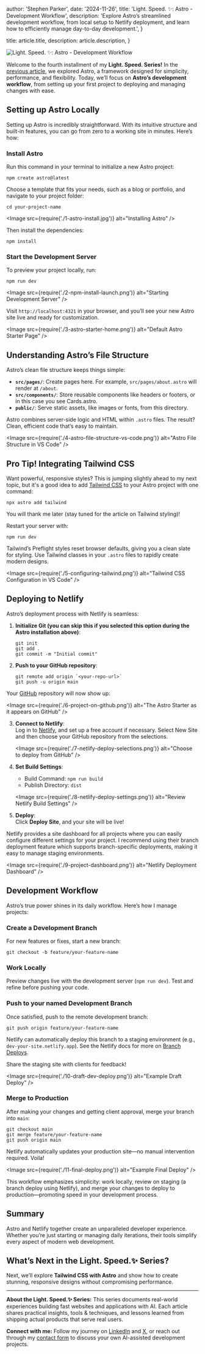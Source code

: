 
  author: 'Stephen Parker',
  date: '2024-11-26',
  title: 'Light. Speed. ✨: Astro - Development Workflow',
  description: 'Explore Astro’s streamlined development workflow, from local setup to Netlify deployment, and learn how to efficiently manage day-to-day development.',
}

  title: article.title,
  description: article.description,
}


<Image
  src={storyBanner}
  alt="Light. Speed. ✨: Astro - Development Workflow"
/>

Welcome to the fourth installment of my **Light. Speed. Series!** In the [previous article](https://sparker888.com/articles/light-speed-3), we explored Astro, a framework designed for simplicity, performance, and flexibility. Today, we’ll focus on **Astro’s development workflow**, from setting up your first project to deploying and managing changes with ease.

## Setting up Astro Locally

Setting up Astro is incredibly straightforward. With its intuitive structure and built-in features, you can go from zero to a working site in minutes. Here’s how:

### Install Astro

Run this command in your terminal to initialize a new Astro project:

```
npm create astro@latest
```

Choose a template that fits your needs, such as a blog or portfolio, and navigate to your project folder:

```
cd your-project-name
```

<Image src={require('./1-astro-install.jpg')} alt="Installing Astro" />

Then install the dependencies:

```
npm install
```

### Start the Development Server

To preview your project locally, run:

```
npm run dev
```

<Image src={require('./2-npm-install-launch.png')} alt="Starting Development Server" />

Visit `http://localhost:4321` in your browser, and you’ll see your new Astro site live and ready for customization.

<Image src={require('./3-astro-starter-home.png')} alt="Default Astro Starter Page" />

## Understanding Astro’s File Structure

Astro’s clean file structure keeps things simple:

- **`src/pages/`**: Create pages here. For example, `src/pages/about.astro` will render at `/about`.
- **`src/components/`**: Store reusable components like headers or footers, or in this case you see Cards.astro.
- **`public/`**: Serve static assets, like images or fonts, from this directory.

Astro combines server-side logic and HTML within `.astro` files. The result? Clean, efficient code that’s easy to maintain.

<Image src={require('./4-astro-file-structure-vs-code.png')} alt="Astro File Structure in VS Code" />

## Pro Tip! Integrating Tailwind CSS

Want powerful, responsive styles? This is jumping slightly ahead to my next topic, but it's a good idea to add [Tailwind CSS](https://tailwindcss.com/) to your Astro project with one command:

```
npx astro add tailwind
```

You will thank me later (stay tuned for the article on Tailwind styling)!

Restart your server with:

```
npm run dev
```

Tailwind’s Preflight styles reset browser defaults, giving you a clean slate for styling. Use Tailwind classes in your `.astro` files to rapidly create modern designs.

<Image src={require('./5-configuring-tailwind.png')} alt="Tailwind CSS Configuration in VS Code" />

## Deploying to Netlify

Astro’s deployment process with Netlify is seamless:

1. **Initialize Git (you can skip this if you selected this option during the Astro installation above)**:
   ```
   git init
   git add .
   git commit -m "Initial commit"
   ```

2. **Push to your GitHub repository**:
   ```
   git remote add origin `<your-repo-url>`
   git push -u origin main
   ```

Your [GitHub](https://github.com/) repository will now show up:

   <Image src={require('./6-project-on-github.png')} alt="The Astro Starter as it appears on GitHub" />

3. **Connect to Netlify**:  
   Log in to [Netlify](https://www.netlify.com/), and set up a free account if necessary. Select New Site and then choose your GitHub repository from the selections.  

   <Image src={require('./7-netlify-deploy-selections.png')} alt="Choose to deploy from GitHub" />

4. **Set Build Settings**:  
   - Build Command: `npm run build`
   - Publish Directory: `dist`

   <Image src={require('./8-netlify-deploy-settings.png')} alt="Review Netlify Build Settings" />

5. **Deploy**:  
   Click **Deploy Site**, and your site will be live!

Netlify provides a site dashboard for all projects where you can easily configure different settings for your project. I recommend using their branch deployment feature which supports branch-specific deployments, making it easy to manage staging environments.

<Image src={require('./9-project-dashboard.png')} alt="Netlify Deployment Dashboard" />

## Development Workflow

Astro’s true power shines in its daily workflow. Here’s how I manage projects:

### Create a Development Branch

For new features or fixes, start a new branch:

```
git checkout -b feature/your-feature-name
```

### Work Locally

Preview changes live with the development server (`npm run dev`). Test and refine before pushing your code.

### Push to your named Development Branch

Once satisfied, push to the remote development branch:

```
git push origin feature/your-feature-name
```

Netlify can automatically deploy this branch to a staging environment (e.g., `dev-your-site.netlify.app`). See the Netlify docs for more on [Branch Deploys](https://docs.netlify.com/site-deploys/overview/#branch-deploy-controls).

Share the staging site with clients for feedback!

<Image src={require('./10-draft-dev-deploy.png')} alt="Example Draft Deploy" />

### Merge to Production

After making your changes and getting client approval, merge your branch into `main`:

```
git checkout main
git merge feature/your-feature-name
git push origin main
```

Netlify automatically updates your production site—no manual intervention required. Voila!

<Image src={require('./11-final-deploy.png')} alt="Example Final Deploy" />

This workflow emphasizes simplicity: work locally, review on staging (a branch deploy using Netlify), and merge your changes to deploy to production—promoting speed in your development process.

## Summary

Astro and Netlify together create an unparalleled developer experience. Whether you’re just starting or managing daily iterations, their tools simplify every aspect of modern web development.

## What’s Next in the Light. Speed.✨ Series?

Next, we’ll explore **Tailwind CSS with Astro** and show how to create stunning, responsive designs without compromising performance.

---

**About the Light. Speed.✨ Series:** This series documents real-world experiences building fast websites and applications with AI. Each article shares practical insights, tools & techniques, and lessons learned from shipping actual products that serve real users.

**Connect with me:** Follow my journey on [LinkedIn](https://www.linkedin.com/in/sparker888) and [X](https://x.com/sparker888), or reach out through my [contact form](/contact) to discuss your own AI-assisted development projects.